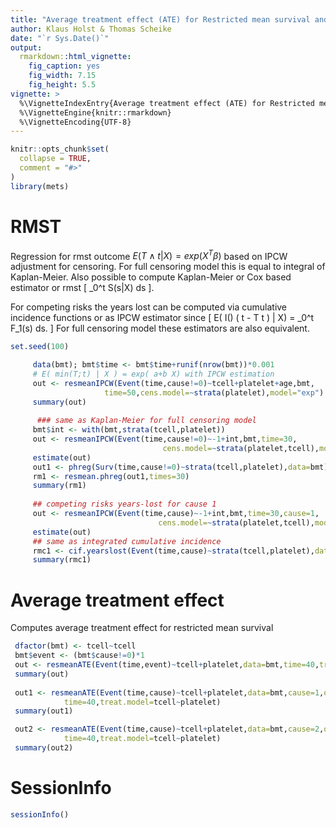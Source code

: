 ```yaml
---
title: "Average treatment effect (ATE) for Restricted mean survival and years lost of Competing risks"
author: Klaus Holst & Thomas Scheike
date: "`r Sys.Date()`"
output:
  rmarkdown::html_vignette:
    fig_caption: yes
    fig_width: 7.15
    fig_height: 5.5        
vignette: >
  %\VignetteIndexEntry{Average treatment effect (ATE) for Restricted mean survival and years lost of Competing risks}
  %\VignetteEngine{knitr::rmarkdown}
  %\VignetteEncoding{UTF-8}
---
```


```r
knitr::opts_chunk$set(
  collapse = TRUE,
  comment = "#>"
)
library(mets)
```


RMST 
====

Regression for rmst outcome $E(T \wedge t | X) = exp(X^T \beta)$ based on IPCW adjustment for censoring. For full
censoring model this is equal to integral of Kaplan-Meier. Also possible to compute Kaplan-Meier or Cox based 
estimator or rmst \[ \int_0^t S(s|X) ds \].

For competing risks the years lost can be computed via cumulative incidence functions or as
IPCW estimator since  \[ E( I(\epsilon=1) ( t - T \wedge t ) | X) = \int_0^t F_1(s) ds. \] 
For full censoring model these estimators are also equivalent.


```r
set.seed(100)

     data(bmt); bmt$time <- bmt$time+runif(nrow(bmt))*0.001
     # E( min(T;t) | X ) = exp( a+b X) with IPCW estimation 
     out <- resmeanIPCW(Event(time,cause!=0)~tcell+platelet+age,bmt,
                     time=50,cens.model=~strata(platelet),model="exp")
     summary(out)
     
      ### same as Kaplan-Meier for full censoring model 
     bmt$int <- with(bmt,strata(tcell,platelet))
     out <- resmeanIPCW(Event(time,cause!=0)~-1+int,bmt,time=30,
                                  cens.model=~strata(platelet,tcell),model="lin")
     estimate(out)
     out1 <- phreg(Surv(time,cause!=0)~strata(tcell,platelet),data=bmt)
     rm1 <- resmean.phreg(out1,times=30)
     summary(rm1)
     
     ## competing risks years-lost for cause 1  
     out <- resmeanIPCW(Event(time,cause)~-1+int,bmt,time=30,cause=1,
                                 cens.model=~strata(platelet,tcell),model="lin")
     estimate(out)
     ## same as integrated cumulative incidence 
     rmc1 <- cif.yearslost(Event(time,cause)~strata(tcell,platelet),data=bmt,times=30,cause=1)
     summary(rmc1)

```

Average treatment effect 
=========================

Computes average treatment effect for restricted mean survival 

```r

 dfactor(bmt) <- tcell~tcell
 bmt$event <- (bmt$cause!=0)*1
 out <- resmeanATE(Event(time,event)~tcell+platelet,data=bmt,time=40,treat.model=tcell~platelet)
 summary(out)
 
 out1 <- resmeanATE(Event(time,cause)~tcell+platelet,data=bmt,cause=1,outcome="rmst-cause",
		    time=40,treat.model=tcell~platelet)
 summary(out1)

 out2 <- resmeanATE(Event(time,cause)~tcell+platelet,data=bmt,cause=2,outcome="rmst-cause",
		    time=40,treat.model=tcell~platelet)
 summary(out2)
```



SessionInfo
============


```r
sessionInfo()
```


